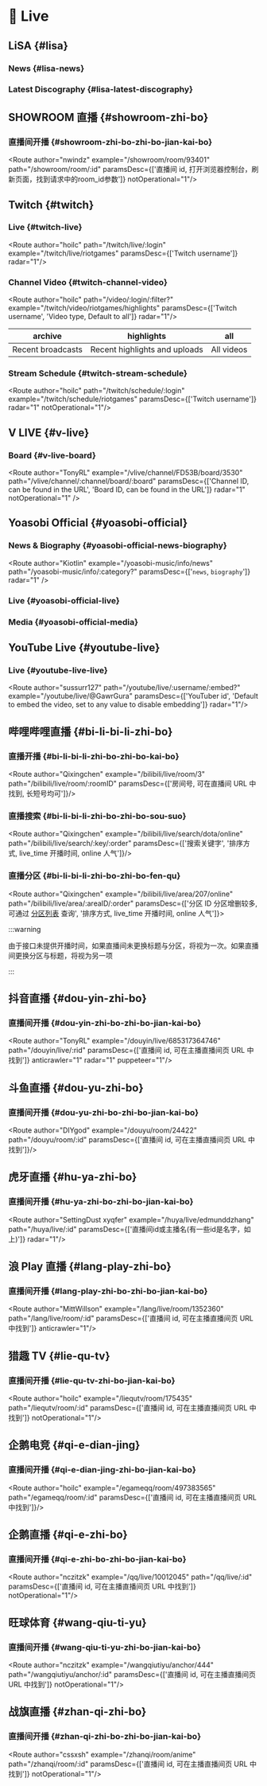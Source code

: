 
# 🎥 Live

## LiSA {#lisa}

### News {#lisa-news}

<Route author="Kiotlin" example="/lxixsxa/info" path="/lxixsxa/info" radar="1" />

### Latest Discography {#lisa-latest-discography}

<Route author="Kiotlin" example="/lxixsxa/disco" path="/lxixsxa/disco" radar="1" />

## SHOWROOM 直播 {#showroom-zhi-bo}

### 直播间开播 {#showroom-zhi-bo-zhi-bo-jian-kai-bo}

<Route author="nwindz" example="/showroom/room/93401" path="/showroom/room/:id" paramsDesc={['直播间 id, 打开浏览器控制台，刷新页面，找到请求中的room_id参数']} notOperational="1"/>

## Twitch {#twitch}

### Live {#twitch-live}

<Route author="hoilc" path="/twitch/live/:login" example="/twitch/live/riotgames" paramsDesc={['Twitch username']} radar="1"/>

### Channel Video {#twitch-channel-video}

<Route author="hoilc" path="/video/:login/:filter?" example="/twitch/video/riotgames/highlights" paramsDesc={['Twitch username', 'Video type, Default to all']} radar="1"/>

| archive | highlights | all     |
| ---- | ---- | -------- |
| Recent broadcasts | Recent highlights and uploads   | All videos |

### Stream Schedule {#twitch-stream-schedule}

<Route author="hoilc" path="/twitch/schedule/:login" example="/twitch/schedule/riotgames" paramsDesc={['Twitch username']} radar="1" notOperational="1"/>

## V LIVE {#v-live}

### Board {#v-live-board}

<Route author="TonyRL" example="/vlive/channel/FD53B/board/3530" path="/vlive/channel/:channel/board/:board" paramsDesc={['Channel ID, can be found in the URL', 'Board ID, can be found in the URL']} radar="1" notOperational="1" />

## Yoasobi Official {#yoasobi-official}

### News & Biography {#yoasobi-official-news-biography}

<Route author="Kiotlin" example="/yoasobi-music/info/news" path="/yoasobi-music/info/:category?" paramsDesc={['`news`, `biography`']} radar="1" />

### Live {#yoasobi-official-live}

<Route author="Kiotlin" example="/yoasobi-music/live" path="/yoasobi-music/live" radar="1" />

### Media {#yoasobi-official-media}

<Route author="Kiotlin" example="/yoasobi-music/media" path="/yoasobi-music/media" radar="1" />

## YouTube Live {#youtube-live}

### Live {#youtube-live-live}

<Route author="sussurr127" path="/youtube/live/:username/:embed?" example="/youtube/live/@GawrGura" paramsDesc={['YouTuber id', 'Default to embed the video, set to any value to disable embedding']} radar="1"/>

## 哔哩哔哩直播 {#bi-li-bi-li-zhi-bo}

### 直播开播 {#bi-li-bi-li-zhi-bo-zhi-bo-kai-bo}

<Route author="Qixingchen" example="/bilibili/live/room/3" path="/bilibili/live/room/:roomID" paramsDesc={['房间号, 可在直播间 URL 中找到, 长短号均可']}/>

### 直播搜索 {#bi-li-bi-li-zhi-bo-zhi-bo-sou-suo}

<Route author="Qixingchen" example="/bilibili/live/search/dota/online" path="/bilibili/live/search/:key/:order" paramsDesc={['搜索关键字', '排序方式, live_time 开播时间, online 人气']}/>

### 直播分区 {#bi-li-bi-li-zhi-bo-zhi-bo-fen-qu}

<Route author="Qixingchen" example="/bilibili/live/area/207/online" path="/bilibili/live/area/:areaID/:order" paramsDesc={['分区 ID 分区增删较多, 可通过 [分区列表](https://api.live.bilibili.com/room/v1/Area/getList) 查询', '排序方式, live_time 开播时间, online 人气']}>

:::warning

由于接口未提供开播时间，如果直播间未更换标题与分区，将视为一次。如果直播间更换分区与标题，将视为另一项

:::

</Route>

## 抖音直播 {#dou-yin-zhi-bo}

### 直播间开播 {#dou-yin-zhi-bo-zhi-bo-jian-kai-bo}

<Route author="TonyRL" example="/douyin/live/685317364746" path="/douyin/live/:rid" paramsDesc={['直播间 id, 可在主播直播间页 URL 中找到']} anticrawler="1" radar="1" puppeteer="1"/>

## 斗鱼直播 {#dou-yu-zhi-bo}

### 直播间开播 {#dou-yu-zhi-bo-zhi-bo-jian-kai-bo}

<Route author="DIYgod" example="/douyu/room/24422" path="/douyu/room/:id" paramsDesc={['直播间 id, 可在主播直播间页 URL 中找到']}/>

## 虎牙直播 {#hu-ya-zhi-bo}

### 直播间开播 {#hu-ya-zhi-bo-zhi-bo-jian-kai-bo}

<Route author="SettingDust xyqfer" example="/huya/live/edmunddzhang" path="/huya/live/:id" paramsDesc={['直播间id或主播名(有一些id是名字，如上)']} radar="1"/>

## 浪 Play 直播 {#lang-play-zhi-bo}

### 直播间开播 {#lang-play-zhi-bo-zhi-bo-jian-kai-bo}

<Route author="MittWillson" example="/lang/live/room/1352360" path="/lang/live/room/:id" paramsDesc={['直播间 id, 可在主播直播间页 URL 中找到']} anticrawler="1"/>

## 猎趣 TV {#lie-qu-tv}

### 直播间开播 {#lie-qu-tv-zhi-bo-jian-kai-bo}

<Route author="hoilc" example="/liequtv/room/175435" path="/liequtv/room/:id" paramsDesc={['直播间 id, 可在主播直播间页 URL 中找到']} notOperational="1"/>

## 企鹅电竞 {#qi-e-dian-jing}

### 直播间开播 {#qi-e-dian-jing-zhi-bo-jian-kai-bo}

<Route author="hoilc" example="/egameqq/room/497383565" path="/egameqq/room/:id" paramsDesc={['直播间 id, 可在主播直播间页 URL 中找到']}/>

## 企鹅直播 {#qi-e-zhi-bo}

### 直播间开播 {#qi-e-zhi-bo-zhi-bo-jian-kai-bo}

<Route author="nczitzk" example="/qq/live/10012045" path="/qq/live/:id" paramsDesc={['直播间 id, 可在主播直播间页 URL 中找到']} notOperational="1"/>

## 旺球体育 {#wang-qiu-ti-yu}

### 直播间开播 {#wang-qiu-ti-yu-zhi-bo-jian-kai-bo}

<Route author="nczitzk" example="/wangqiutiyu/anchor/444" path="/wangqiutiyu/anchor/:id" paramsDesc={['直播间 id, 可在主播直播间页 URL 中找到']} notOperational="1"/>

## 战旗直播 {#zhan-qi-zhi-bo}

### 直播间开播 {#zhan-qi-zhi-bo-zhi-bo-jian-kai-bo}

<Route author="cssxsh" example="/zhanqi/room/anime" path="/zhanqi/room/:id" paramsDesc={['直播间 id, 可在主播直播间页 URL 中找到']} notOperational="1"/>
